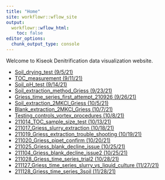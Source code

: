 ```yaml
---
title: "Home"
site: workflowr::wflow_site
output:
  workflowr::wflow_html:
    toc: false
editor_options:
  chunk_output_type: console
---
```


Welcome to Kiseok Denitrification data visualization website.

* [Soil_drying_test (9/5/21)](Soil_drying_curve.html)
* [TOC_measurement (9/11/21)](210911_TOC_measurement.html)
* [Soil_pH_test (9/14/21)](Soil_pH_method.html)
* [Soil_extraction_method_Griess (9/23/21)](Soil_extraction_method_Griess.html)
* [Griess_time_series_first_attempt_210926 (9/26/21)](Griess_time_series_210926.html)
* [Soil_extraction_2MKCl_Griess (10/5/21)](Soil_extraction_2MKCl_Griess.html)
* [Blank_extraction_2MKCl_Griess (10/7/21)](Blank_extraction_2MKCl_Griess_211007.html)
* [Testing_controls_vortex_procedures (10/8/21)](Testing_controls_vortex_procedures_211008.html)
* [211014_TOC_sample_size_test (10/13/21)](211014_TOC_sample_size_test.html)
* [211017_Griess_slurry_extraction (10/18/21)](211017_Griess_slurry_extraction.html)
* [211019_Griess_extraction_trouble_shooting (10/19/21)](211019_Griess_extraction_trouble_shooting.html)
* [211020_Griess_pipet_confirm (10/20/21)](211020_Griess_pipet_confirm.html)
* [211025_Griess_blank_decline_issue (10/25/21)](211025_Griess_blank_decline_issue.html)
* [211104_Griess_blank_decline_issue2 (10/25/21)](211104_Griess_blank_decline_issue.html)
* [211028_Griess_time_series_trial2 (10/28/21)](211028_Griess_time_series_trial2.html)
* [211127_Griess_time_series_slurry_vs_liquid_culture (11/27/21)](211127_Griess_time_series_slurry_vs_liquid_culture.html)
* [211128_Griess_time_series_3soil (11/28/21)](211128_Griess_time_series_3soil.html)

